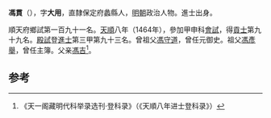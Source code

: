 '''馮貫'''（{{bd|1433年||？}}），字'''大用'''，直隸保定府蠡縣人，[[明朝|明朝]]政治人物。進士出身。

順天府鄉試第一百九十一名。[[天顺_(明朝)|天順]]八年（1464年），參加甲申科[[會試|會試]]，得[[貢士|貢士]]第九十九名。[[殿試|殿試]]登[[進士|進士]]第三甲第九十三名。曾祖父[[馮守道|馮守道]]，曾任元御史。祖父[[馮彥舉|馮彥舉]]，曾任主簿。父亲[[馮吉|馮吉]]<ref>《天一阁藏明代科举录选刊·登科录》（《天順八年进士登科录》）</ref>。

==参考==
{{reflist}}
{{明朝人物小作品}}
{{天順八年甲申科殿試金榜}}